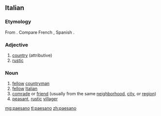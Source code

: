 ==Italian==

===Etymology===
From {{m|it|paese}}. Compare French {{m|fr|paysan}}, Spanish {{m|es|paisano}}.

===Adjective===
{{it-adj|paesan}}

# [[country]] (attributive)
# [[rustic]]

===Noun===
{{it-noun|m|f=paesana}}

# [[fellow]] [[countryman]]
# [[fellow]] [[Italian]]
# [[comrade]] or [[friend]] (usually from the same [[neighborhood]], [[city]], or [[region]])
# [[peasant]], [[rustic]] [[villager]]

[[mg:paesano]]
[[tl:paesano]]
[[zh:paesano]]
